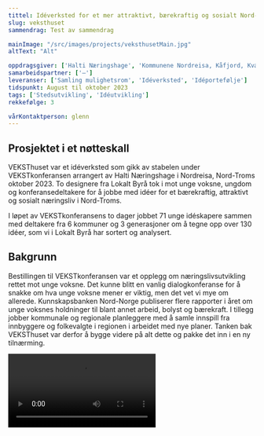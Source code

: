 ```yaml
---
tittel: Idéverksted for et mer attraktivt, bærekraftig og sosialt Nord-Troms
slug: veksthuset
sammendrag: Test av sammendrag

mainImage: "/src/images/projects/veksthusetMain.jpg"
altText: "Alt"

oppdragsgiver: ['Halti Næringshage', 'Kommunene Nordreisa, Kåfjord, Kvænangen og Kåfjord', 'Innovasjon Norge', 'Samfunnsløftet']
samarbeidspartner: ['–']
leveranser: ['Samling mulighetsrom', 'Idéverksted', 'Idéportefølje']
tidspunkt: August til oktober 2023
tags: ['Stedsutvikling', 'Idéutvikling']
rekkefølge: 3

vårKontaktperson: glenn
---
```





## Prosjektet i et nøtteskall 

VEKSThuset var et idéverksted som gikk av stabelen under VEKSTkonferansen arrangert av
Halti Næringshage i Nordreisa, Nord-Troms oktober 2023. To designere fra Lokalt Byrå tok i mot unge voksne, ungdom og konferansedeltakere for å jobbe med idéer for et bærekraftig, attraktivt og sosialt næringsliv i Nord-Troms. 

I løpet av VEKSTkonferansens to dager jobbet 71 unge idéskapere sammen med deltakere fra 6 kommuner og 3 generasjoner om å tegne opp over 130 idéer, som vi i Lokalt Byrå har sortert og analysert.


<ArticleImage 
    imagePath="veksthusetUnge-5.jpg"
    altText="Alt"
    caption="Unge voksne kickstarter konferansen med en innføring i VEKSThuset"
    sizeSML="m"
/>

## Bakgrunn

Bestillingen til VEKSTkonferansen var et opplegg om næringslivsutvikling rettet mot unge voksne. Det kunne blitt en vanlig dialogkonferanse for å snakke om hva unge voksne mener er viktig, men det vet vi mye om allerede. Kunnskapsbanken Nord-Norge publiserer flere rapporter i året om unge voksnes holdninger til blant annet arbeid, bolyst og bærekraft. I tillegg jobber kommunale og regionale planleggere med å samle innspill fra innbyggere og folkevalgte i regionen i arbeidet med nye planer. Tanken bak VEKSThuset var derfor å bygge videre på alt dette og pakke det inn i en ny tilnærming.

<Video src='vekstkonferansen.mp4' />

Mer overordnet blir utfordringer knyttet til bærekraftig utvikling av distriktene tematisert i "NOU (2020) Det handler om Norge – Utredning om konsekvenser av demografiutfordringer i distriktene".

<Blockquote
    sitat="I den tradisjonelle distriktspolitikken har intensjonen primært vært å møte utfordringene med tiltak for næringsutvikling og jobbskaping. Utvalget mener at utfordringene er mer sammensatte, og at de følgelig må møtes med et langt bredere spekter av tiltak. Tilgang til gode tjenester er viktig for alle, men krever andre løsninger i områder med spredt bosetting."

    kilde="NOU (2020) Det handler om Norge – Utredning om konsekvenser av demografiutfordringer i distriktene"
    
    imagePath="veksthusetUnge-7.jpg"
    imageFilter="0.7"
    altText="Alt"
/>

Man har lenge tenkt at etableringen av arbeidsplasser er nøkkelen til tilflytting til distriktet. Gjennom mange år med dette som politisk rettesnor ser vi at det nok bare er en bit av, og ikke hele bildet. For å nå målene vi sikter mot er vi nødt til å tenke annerledes om hvordan man kan legge til rette for gode hverdagsliv i og utenfor jobb, med de ressursene som er tilgjengelig. Da er vi nødt til å involvere bredt, bygge på lokale ressurser og kultur, og våge å tenke store tanker.

<ImageGrid>

    <ArticleImage 
    imagePath="veksthuset_lage.jpg"
    altText="Alt"
    caption="Ung idéskaper klekker ut nye løsninger"
    sizeSML="m"
    />

    <ArticleImage 
    imagePath="veksthuset_ide.jpg"
    altText="Alt"
    caption="Ordføreren i Kåfjord tar i mot gode innspill "
    sizeSML="m"
    />

</ImageGrid>

## Tilnærming

Som designere vet vi at vi kommer opp mer mer interessante idéer dersom vi stiller nye og interessante spørsmål. Til idéverkstedet bearbeidet vi derfor det eksisterende kunnskapsgrunnlaget til 47 ulike mulighetsrom formulert som spørsmål etter idéer. Idéene blir ikke bare morsomme å jobbe med, men skaper også andre innganger til å ta tak i utfordringer og muligheter i regionen. Vi fikk for eksempel høre at man har en kultur for å være fornøyd med det som er «godt nok». Så hva kan vi gjøre for å bli gode på å gjøre det som er bra enda bedre?

<ArticleImage 
    imagePath="veksthuset_Mulighet.jpg"
    altText="Alt"
    caption="Det er mange muligheter Nord-Troms kan gripe!"
    sizeSML="m"
/>

Gjennom konferansen hadde vi besøk fra Trainee Arena Nord-Troms, ungt entreprenørskap og markedsføringsklasser fra Nord-Troms videregående skole, RUST (Regional ungdomssatsning Nord-Troms) og ungdomsrådet. Konferansedeltakere kunne stikke innom der det passet for å diskutere idéer de unge hadde utviklet, eller engasjere seg gjennom å tegne opp nye.

<ArticleImage 
    imagePath="veksthuset_Team.jpg"
    altText="Alt"
    caption="Test av large image component"
    sizeSML="m"
/>

## Leveranse

Leveransen i prosjekter er en rapport som sammenstiller mulighetsrom og idéer for å diskutere hvordan nye tiltak enkelt kan testes og utvikles for å skape et bærekraftig, attraktivt og sosialt næringsliv i Nord-Troms gjennom samarbeid mellom næringslivet, det offentlige og frivilligheta.

Vi kan ikke løse alle Nord-Troms sine utfordringer på bare to dager, men vi håper VEKSThuset kan være et lite dytt mot å tenke nytt for å finne de rette løsningene. På denne måten svarer vi ut ett av poengene fra Demografiutvalgets utredning «NOU 2020: 15 Det handler om Norge». For veien videre ønsker vi å sitere samme dokument:

<Blockquote
    sitat="Utvalget ønsker å understreke viktigheten av at utprøving av tiltak som vurderes innført, planlegges slik at de lar seg evaluere. Slik kan man få ny kunnskap og fatte informerte beslutninger om videreføringer og/ eller endringer. Av den grunn bør nye tiltak innføres som forsøk eller kvasi-forsøk. Grunnlaget for en god evaluering legges ved at evalueringene planlegges samtidig med tiltakene."

    kilde="NOU (2020) Det handler om Norge – Utredning om konsekvenser av demografiutfordringer i distriktene"
    
    imagePath="veksthusetUnge-6.jpg"
    imageFilter="0.6"
    altText="Alt"
/>

Rapporten har blant annet blitt brukt til å fortsette utforskningen sammen med ungdomsrådet i Kåfjord kommune. 

<ArrowLink ekstern={false} text='Her kan du lese hele rapporten fra prosjektet.' url='https://www.jottacloud.com/s/303ebfc3232020b4394bec499a226b361e1/thumbs'/>

***

## Medieomtale

<ArrowLink ekstern={true} text='Lokalsak: Ronja og Hedda bidro med viktige innspill: – Vi ønsker flere muligheter og tilbud' url='https://www.framtidinord.no/nyheter/i/GMR5GB/ronja-og-hedda-bidro-med-viktige-innspill-vi-oensker-flere-muligheter-og-tilbud'/>

<ArrowLink ekstern={true} text='Facebook: VEKSTkonferansen 2023 er over for denne gang! WOW – for noen dager det har vært! ' url='https://www.facebook.com/story.php/?story_fbid=936319561623960&id=100057377743071'/>